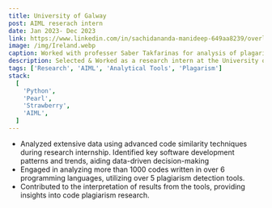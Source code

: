 ```yaml
---
title: University of Galway
post: AIML reserach intern
date: Jan 2023- Dec 2023
link: https://www.linkedin.com/in/sachidananda-manideep-649aa8239/overlay/1635547627425/single-media-viewer/?profileId=ACoAADttq5kB4NZPhbO-YCFLGJvDJ4hwXBmW9gc
image: /img/Ireland.webp
caption: Worked with professer Saber Takfarinas for analysis of plagarism  techniques and tools on coding contests .
description: Selected & Worked as a research intern at the University of Galway ranked 289th globally in the QS World University Rankings, for pioneering research in artificial intelligence and machine learning.
tags: ['Research', 'AIML', 'Analytical Tools', 'Plagarism']
stack:
  [
    'Python',
    'Pearl',
    'Strawberry',
    'AIML',
  ]
---
```


- Analyzed extensive data using advanced code similarity techniques during research internship. Identified key software development patterns and trends, aiding data-driven decision-making
- Engaged in analyzing more than 1000 codes written in over 6 programming languages, utilizing over 5 plagiarism detection tools.
- Contributed to the interpretation of results from the tools, providing insights into code plagiarism research.

